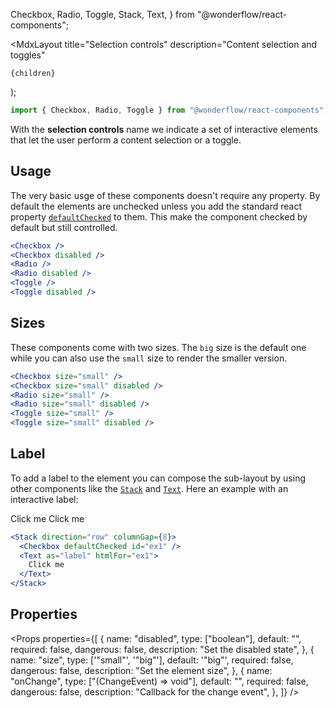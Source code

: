   Checkbox,
  Radio,
  Toggle,
  Stack,
  Text,
} from "@wonderflow/react-components";

  <MdxLayout
    title="Selection controls"
    description="Content selection and toggles"
  >
    {children}
  </MdxLayout>
);

```js
import { Checkbox, Radio, Toggle } from "@wonderflow/react-components";
```

With the **selection controls** name we indicate a set of interactive elements that let the user perform a content selection or a toggle.

## Usage

The very basic usge of these components doesn't require any property. By default the elements are unchecked unless you add the standard react property [`defaultChecked`](https://reactjs.org/docs/uncontrolled-components.html#default-values) to them. This make the component checked by default but still controlled.

<LiveArea direction="row">
  <Checkbox defaultChecked />
  <Checkbox defaultChecked disabled />
  <Radio defaultChecked />
  <Radio defaultChecked disabled />
  <Toggle defaultChecked />
  <Toggle defaultChecked disabled />
</LiveArea>

```jsx
<Checkbox />
<Checkbox disabled />
<Radio />
<Radio disabled />
<Toggle />
<Toggle disabled />
```

## Sizes

These components come with two sizes. The `big` size is the default one while you can also use the `small` size to render the smaller version.

<LiveArea direction="row">
  <Checkbox size="small" defaultChecked />
  <Checkbox size="small" defaultChecked disabled />
  <Radio size="small" defaultChecked />
  <Radio size="small" defaultChecked disabled />
  <Toggle size="small" defaultChecked />
  <Toggle size="small" defaultChecked disabled />
</LiveArea>

```jsx
<Checkbox size="small" />
<Checkbox size="small" disabled />
<Radio size="small" />
<Radio size="small" disabled />
<Toggle size="small" />
<Toggle size="small" disabled />
```

## Label

To add a label to the element you can compose the sub-layout by using other components like the [`Stack`](/develop/components/stack/) and [`Text`](/develop/components/text/). Here an example with an interactive label:

<LiveArea direction="column">
  <Stack direction="row" columnGap={8}>
    <Checkbox defaultChecked id="ex1" />
    <Text as="label" htmlFor="ex1">
      Click me
    </Text>
  </Stack>

  <Stack direction="row" columnGap={8}>
    <Checkbox size="small" defaultChecked id="ex2" />
    <Text as="label" size={14} htmlFor="ex2">
      Click me
    </Text>
  </Stack>
</LiveArea>

```jsx
<Stack direction="row" columnGap={8}>
  <Checkbox defaultChecked id="ex1" />
  <Text as="label" htmlFor="ex1">
    Click me
  </Text>
</Stack>
```

## Properties

<Props
  properties={[
    {
      name: "disabled",
      type: ["boolean"],
      default: "",
      required: false,
      dangerous: false,
      description: "Set the disabled state",
    },
    {
      name: "size",
      type: ['"small"', '"big"'],
      default: '"big"',
      required: false,
      dangerous: false,
      description: "Set the element size",
    },
    {
      name: "onChange",
      type: ["(ChangeEvent<HTMLInputElement>) => void"],
      default: "",
      required: false,
      dangerous: false,
      description: "Callback for the change event",
    },
  ]}
/>
